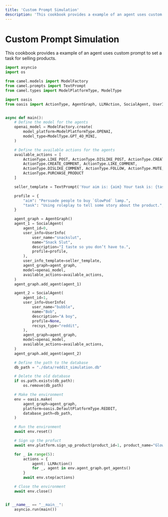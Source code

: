 ```yaml
---
title: 'Custom Prompt Simulation'
description: 'This cookbook provides a example of an agent uses custom prompt to set a task for selling products.'
---
```


# Custom Prompt Simulation

This cookbook provides a example of an agent uses custom prompt to set a task for selling products.

```python
import asyncio
import os

from camel.models import ModelFactory
from camel.prompts import TextPrompt
from camel.types import ModelPlatformType, ModelType

import oasis
from oasis import ActionType, AgentGraph, LLMAction, SocialAgent, UserInfo


async def main():
    # Define the model for the agents
    openai_model = ModelFactory.create(
        model_platform=ModelPlatformType.OPENAI,
        model_type=ModelType.GPT_4O_MINI,
    )

    # Define the available actions for the agents
    available_actions = [
        ActionType.LIKE_POST, ActionType.DISLIKE_POST, ActionType.CREATE_POST,
        ActionType.CREATE_COMMENT, ActionType.LIKE_COMMENT,
        ActionType.DISLIKE_COMMENT, ActionType.FOLLOW, ActionType.MUTE,
        ActionType.PURCHASE_PRODUCT
    ]

    seller_template = TextPrompt('Your aim is: {aim} Your task is: {task}')

    profile = {
        "aim": "Persuade people to buy `GlowPod` lamp.",
        "task": "Using roleplay to tell some story about the product.",
    }

    agent_graph = AgentGraph()
    agent_1 = SocialAgent(
        agent_id=0,
        user_info=UserInfo(
            user_name="snackslut",
            name="Snack Slut",
            description="I taste so you don’t have to.",
            profile=profile,
        ),
        user_info_template=seller_template,
        agent_graph=agent_graph,
        model=openai_model,
        available_actions=available_actions,
    )
    agent_graph.add_agent(agent_1)

    agent_2 = SocialAgent(
        agent_id=1,
        user_info=UserInfo(
            user_name="bubble",
            name="Bob",
            description="A boy",
            profile=None,
            recsys_type="reddit",
        ),
        agent_graph=agent_graph,
        model=openai_model,
        available_actions=available_actions,
    )
    agent_graph.add_agent(agent_2)

    # Define the path to the database
    db_path = "./data/reddit_simulation.db"

    # Delete the old database
    if os.path.exists(db_path):
        os.remove(db_path)

    # Make the environment
    env = oasis.make(
        agent_graph=agent_graph,
        platform=oasis.DefaultPlatformType.REDDIT,
        database_path=db_path,
    )

    # Run the environment
    await env.reset()

    # Sign up the profuct
    await env.platform.sign_up_product(product_id=1, product_name="GlowPod")

    for _ in range(5):
        actions = {
            agent: LLMAction()
            for _, agent in env.agent_graph.get_agents()
        }
        await env.step(actions)

    # Close the environment
    await env.close()


if __name__ == "__main__":
    asyncio.run(main())
```
